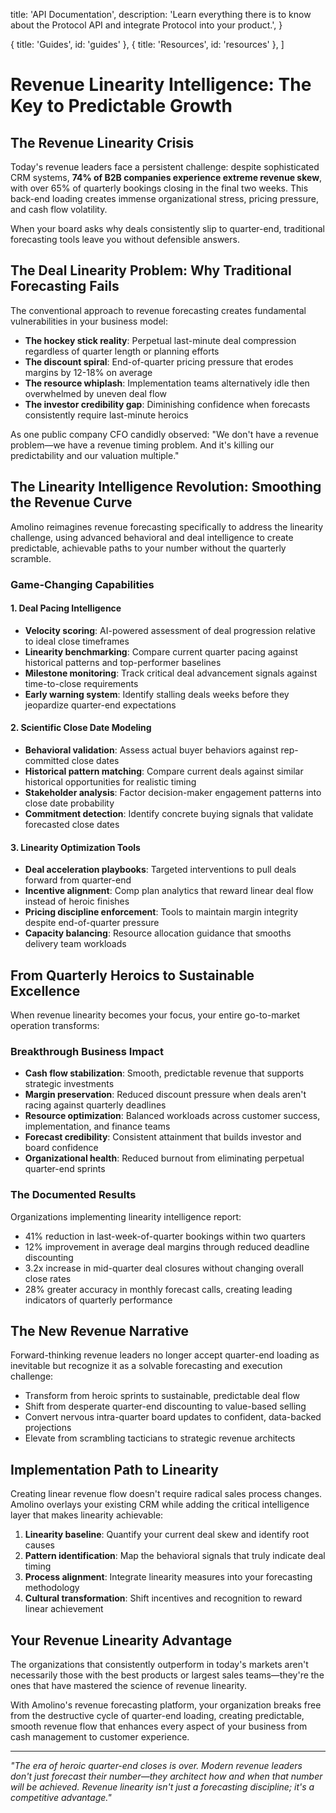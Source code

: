   title: 'API Documentation',
  description:
    'Learn everything there is to know about the Protocol API and integrate Protocol into your product.',
}

  { title: 'Guides', id: 'guides' },
  { title: 'Resources', id: 'resources' },
]

<Navbar />
<HeroPattern />

# Revenue Linearity Intelligence: The Key to Predictable Growth

## The Revenue Linearity Crisis

Today's revenue leaders face a persistent challenge: despite sophisticated CRM systems, **74% of B2B companies experience extreme revenue skew**, with over 65% of quarterly bookings closing in the final two weeks. This back-end loading creates immense organizational stress, pricing pressure, and cash flow volatility.

When your board asks why deals consistently slip to quarter-end, traditional forecasting tools leave you without defensible answers.

## The Deal Linearity Problem: Why Traditional Forecasting Fails

The conventional approach to revenue forecasting creates fundamental vulnerabilities in your business model:

- **The hockey stick reality**: Perpetual last-minute deal compression regardless of quarter length or planning efforts
- **The discount spiral**: End-of-quarter pricing pressure that erodes margins by 12-18% on average
- **The resource whiplash**: Implementation teams alternatively idle then overwhelmed by uneven deal flow
- **The investor credibility gap**: Diminishing confidence when forecasts consistently require last-minute heroics

As one public company CFO candidly observed: "We don't have a revenue problem—we have a revenue timing problem. And it's killing our predictability and our valuation multiple."

## The Linearity Intelligence Revolution: Smoothing the Revenue Curve

Amolino reimagines revenue forecasting specifically to address the linearity challenge, using advanced behavioral and deal intelligence to create predictable, achievable paths to your number without the quarterly scramble.

### Game-Changing Capabilities

#### 1. Deal Pacing Intelligence
- **Velocity scoring**: AI-powered assessment of deal progression relative to ideal close timeframes
- **Linearity benchmarking**: Compare current quarter pacing against historical patterns and top-performer baselines
- **Milestone monitoring**: Track critical deal advancement signals against time-to-close requirements
- **Early warning system**: Identify stalling deals weeks before they jeopardize quarter-end expectations

#### 2. Scientific Close Date Modeling
- **Behavioral validation**: Assess actual buyer behaviors against rep-committed close dates
- **Historical pattern matching**: Compare current deals against similar historical opportunities for realistic timing
- **Stakeholder analysis**: Factor decision-maker engagement patterns into close date probability
- **Commitment detection**: Identify concrete buying signals that validate forecasted close dates

#### 3. Linearity Optimization Tools
- **Deal acceleration playbooks**: Targeted interventions to pull deals forward from quarter-end
- **Incentive alignment**: Comp plan analytics that reward linear deal flow instead of heroic finishes
- **Pricing discipline enforcement**: Tools to maintain margin integrity despite end-of-quarter pressure
- **Capacity balancing**: Resource allocation guidance that smooths delivery team workloads

## From Quarterly Heroics to Sustainable Excellence

When revenue linearity becomes your focus, your entire go-to-market operation transforms:

### Breakthrough Business Impact

- **Cash flow stabilization**: Smooth, predictable revenue that supports strategic investments
- **Margin preservation**: Reduced discount pressure when deals aren't racing against quarterly deadlines
- **Resource optimization**: Balanced workloads across customer success, implementation, and finance teams
- **Forecast credibility**: Consistent attainment that builds investor and board confidence
- **Organizational health**: Reduced burnout from eliminating perpetual quarter-end sprints

### The Documented Results

Organizations implementing linearity intelligence report:

- 41% reduction in last-week-of-quarter bookings within two quarters
- 12% improvement in average deal margins through reduced deadline discounting
- 3.2x increase in mid-quarter deal closures without changing overall close rates
- 28% greater accuracy in monthly forecast calls, creating leading indicators of quarterly performance

## The New Revenue Narrative

Forward-thinking revenue leaders no longer accept quarter-end loading as inevitable but recognize it as a solvable forecasting and execution challenge:

- Transform from heroic sprints to sustainable, predictable deal flow
- Shift from desperate quarter-end discounting to value-based selling
- Convert nervous intra-quarter board updates to confident, data-backed projections
- Elevate from scrambling tacticians to strategic revenue architects

## Implementation Path to Linearity

Creating linear revenue flow doesn't require radical sales process changes. Amolino overlays your existing CRM while adding the critical intelligence layer that makes linearity achievable:

1. **Linearity baseline**: Quantify your current deal skew and identify root causes
2. **Pattern identification**: Map the behavioral signals that truly indicate deal timing
3. **Process alignment**: Integrate linearity measures into your forecasting methodology
4. **Cultural transformation**: Shift incentives and recognition to reward linear achievement

## Your Revenue Linearity Advantage

The organizations that consistently outperform in today's markets aren't necessarily those with the best products or largest sales teams—they're the ones that have mastered the science of revenue linearity.

With Amolino's revenue forecasting platform, your organization breaks free from the destructive cycle of quarter-end loading, creating predictable, smooth revenue flow that enhances every aspect of your business from cash management to customer experience.

---

*"The era of heroic quarter-end closes is over. Modern revenue leaders don't just forecast their number—they architect how and when that number will be achieved. Revenue linearity isn't just a forecasting discipline; it's a competitive advantage."*